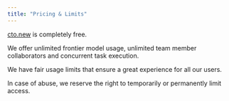 ```yaml
---
title: "Pricing & Limits"
---
```


[cto.new](http://cto.new) is completely free.

We offer unlimited frontier model usage, unlimited team member collaborators and concurrent task execution.

We have fair usage limits that ensure a great experience for all our users. 

In case of abuse, we reserve the right to temporarily or permanently limit access.